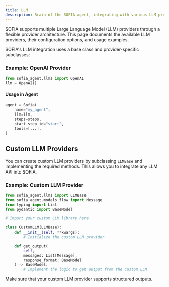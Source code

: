```yaml
---
title: LLM
description: Brain of the SOFIA agent, integrating with various LLM providers
---
```


SOFIA supports multiple Large Language Model (LLM) providers through a flexible provider architecture. This page documents the available LLM providers, their configuration options, and usage examples.

SOFIA's LLM integration uses a base class and provider-specific subclasses:

<Mermaid
  chart="classDiagram
      class LLMBase {
          <<abstract>>
          +get_routes_desc()
          +get_tools_desc()
          +format_history()
      }
      class OpenAI {
          +__init__()
            +get_output()
      }
      class Mistral {
          +__init__()
        +get_output()
      }
      class Gemini {
          +__init__()
          +get_output()
      }
      class Ollama {
          +__init__()
          +get_output()
      }
      class HuggingFace {
          +__init__()
          +get_output()
      }
      LLMBase <|-- OpenAI
      LLMBase <|-- Mistral
      LLMBase <|-- Gemini
      LLMBase <|-- Ollama
      LLMBase <|-- HuggingFace
  "
/>

### Example: OpenAI Provider

```python
from sofia_agent.llms import OpenAI
llm = OpenAI()
```

#### Usage in Agent

```python
agent = Sofia(
    name="my_agent",
    llm=llm,
    steps=steps,
    start_step_id="start",
    tools=[...],
)
```

## Custom LLM Providers
You can create custom LLM providers by subclassing `LLMBase` and implementing the required methods. This allows you to integrate any LLM API into SOFIA.

### Example: Custom LLM Provider

```python
from sofia_agent.llms import LLMBase
from sofia_agent.models.flow import Message
from typing import List
from pydantic import BaseModel

# Import your custom LLM library here

class CustomLLM(LLMBase):
    def __init__(self, **kwargs):
        # Initialize the custom LLM provider

    def get_output(
        self,
        messages: List[Message],
        response_format: BaseModel
    ) -> BaseModel:
        # Implement the logic to get output from the custom LLM
```

Make sure that your custom LLM provider supports structured outputs.
